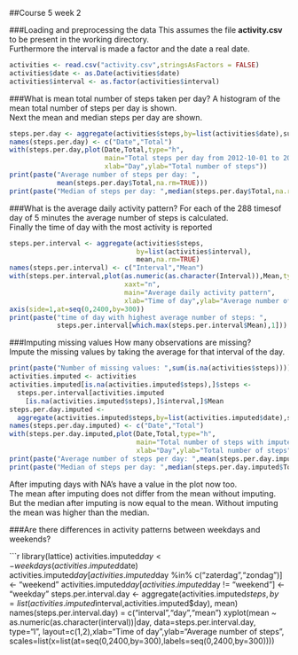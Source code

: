 
##Course 5 week 2

###Loading and preprocessing the data
This assumes the file **activity.csv** to be present in the working directory.  
Furthermore the interval is made a factor and the date a real date.
```r
activities <- read.csv("activity.csv",stringsAsFactors = FALSE)
activities$date <- as.Date(activities$date)
activities$interval <- as.factor(activities$interval)
```

###What is mean total number of steps taken per day?
A histogram of the mean total number of steps per day is shown.  
Next the mean and median steps per day are shown.
```r
steps.per.day <- aggregate(activities$steps,by=list(activities$date),sum)
names(steps.per.day) <- c("Date","Total")
with(steps.per.day,plot(Date,Total,type="h",
                        main="Total steps per day from 2012-10-01 to 2012-11-30",
                        xlab="Day",ylab="Total number of steps"))
print(paste("Average number of steps per day: ",
            mean(steps.per.day$Total,na.rm=TRUE)))
print(paste("Median of steps per day: ",median(steps.per.day$Total,na.rm=TRUE)))
```

###What is the average daily activity pattern?
For each of the 288 timesof day of 5 minutes the average number of steps is calculated.  
Finally the time of day with the most activity is reported
```r
steps.per.interval <- aggregate(activities$steps,
                                by=list(activities$interval),
                                mean,na.rm=TRUE)
names(steps.per.interval) <- c("Interval","Mean")
with(steps.per.interval,plot(as.numeric(as.character(Interval)),Mean,type="l",
                             xaxt="n",
                             main="Average daily activity pattern",
                             xlab="Time of day",ylab="Average number of steps"))
axis(side=1,at=seq(0,2400,by=300))
print(paste("time of day with highest average number of steps: ",
            steps.per.interval[which.max(steps.per.interval$Mean),1]))
```

###Imputing missing values
How many observations are missing?  
Impute the missing values by taking the average for that interval of the day.
```r
print(paste("Number of missing values: ",sum(is.na(activities$steps))))
activities.imputed <- activities
activities.imputed[is.na(activities.imputed$steps),]$steps <- 
  steps.per.interval[activities.imputed
    [is.na(activities.imputed$steps),]$interval,]$Mean
steps.per.day.imputed <- 
  aggregate(activities.imputed$steps,by=list(activities.imputed$date),sum)
names(steps.per.day.imputed) <- c("Date","Total")
with(steps.per.day.imputed,plot(Date,Total,type="h",
                                main="Total number of steps with imputed NA's",
                                xlab="Day",ylab="Total number of steps"))
print(paste("Average number of steps per day: ",mean(steps.per.day.imputed$Total)))
print(paste("Median of steps per day: ",median(steps.per.day.imputed$Total)))
```
After imputing days with NA's have a value in the plot now too.  
The mean after imputing does not differ from the mean without imputing.  
But the median after imputing is now equal to the mean. Without imputing
the mean was higher than the median.  
  
###Are there differences in activity patterns between weekdays and weekends?

```r
library(lattice)
activities.imputed$day <- weekdays(activities.imputed$date)
activities.imputed$day[activities.imputed$day
                         %in% c("zaterdag","zondag")] <- "weekend"
activities.imputed$day[activities.imputed$day != "weekend"] <- "weekday"
steps.per.interval.day <- 
  aggregate(activities.imputed$steps,
            by=list(activities.imputed$interval,activities.imputed$day),
            mean)
names(steps.per.interval.day) = c("interval","day","mean")
xyplot(mean ~ as.numeric(as.character(interval))|day,
       data=steps.per.interval.day, type="l",
       layout=c(1,2),xlab="Time of day",ylab="Average number of steps",
       scales=list(x=list(at=seq(0,2400,by=300),labels=seq(0,2400,by=300))))





